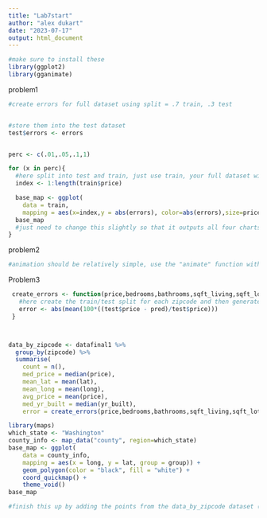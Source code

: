 ```yaml
---
title: "Lab7start"
author: "alex dukart"
date: "2023-07-17"
output: html_document
---
```



```r
#make sure to install these
library(ggplot2)
library(gganimate)
```


problem1
```r
#create errors for full dataset using split = .7 train, .3 test


#store them into the test dataset
test$errors <- errors


perc <- c(.01,.05,.1,1)

for (x in perc){
  #here split into test and train, just use train, your full dataset will be a test dataset created above
  index <- 1:length(train$price)

  base_map <- ggplot(
	data = train, 
	mapping = aes(x=index,y = abs(errors), color=abs(errors),size=price))+ geom_point()
  base_map
  #just need to change this slightly so that it outputs all four charts
}
```





problem2

```r
#animation should be relatively simple, use the "animate" function with the "duration" parameter
```


Problem3
```r
 create_errors <- function(price,bedrooms,bathrooms,sqft_living,sqft_lot,grade,yr_built) {
   #here create the train/test split for each zipcode and then generate the prediction
   error <- abs(mean(100*((test$price - pred)/test$price)))
 }



data_by_zipcode <- datafinal1 %>% 
  group_by(zipcode) %>% 
  summarise(
    count = n(),
    med_price = median(price),
    mean_lat = mean(lat),
    mean_long = mean(long),
    avg_price = mean(price),
    med_yr_built = median(yr_built),
    error = create_errors(price,bedrooms,bathrooms,sqft_living,sqft_lot,grade,yr_built))
```


```r
library(maps)
which_state <- "Washington"
county_info <- map_data("county", region=which_state)
base_map <- ggplot(
	data = county_info, 
	mapping = aes(x = long, y = lat, group = group)) +
	geom_polygon(color = "black", fill = "white") +
	coord_quickmap() +
	theme_void() 
base_map

#finish this up by adding the points from the data_by_zipcode dataset (longitude and latitude) and let the size=price, zoom in as appropriate using the same method as shown in the slides.

```








